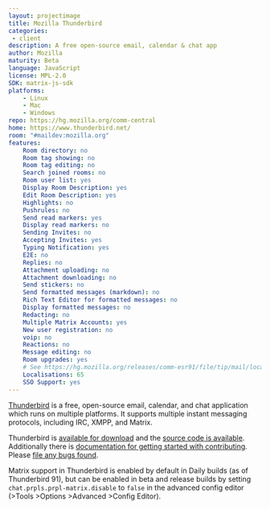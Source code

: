 ```yaml
---
layout: projectimage
title: Mozilla Thunderbird
categories: 
 - client
description: A free open-source email, calendar & chat app
author: Mozilla
maturity: Beta
language: JavaScript
license: MPL-2.0
SDK: matrix-js-sdk
platforms:
    - Linux
    - Mac
    - Windows
repo: https://hg.mozilla.org/comm-central
home: https://www.thunderbird.net/
room: "#maildev:mozilla.org"
features:
    Room directory: no
    Room tag showing: no
    Room tag editing: no
    Search joined rooms: no
    Room user list: yes
    Display Room Description: yes
    Edit Room Description: yes
    Highlights: no
    Pushrules: no
    Send read markers: yes
    Display read markers: no
    Sending Invites: no
    Accepting Invites: yes
    Typing Notification: yes
    E2E: no
    Replies: no
    Attachment uploading: no
    Attachment downloading: no
    Send stickers: no
    Send formatted messages (markdown): no
    Rich Text Editor for formatted messages: no
    Display formatted messages: no
    Redacting: no
    Multiple Matrix Accounts: yes
    New user registration: no
    voip: no
    Reactions: no
    Message editing: no
    Room upgrades: yes
    # See https://hg.mozilla.org/releases/comm-esr91/file/tip/mail/locales/l10n-changesets.json
    Localisations: 65
    SSO Support: yes
---
```


[Thunderbird](https://www.thunderbird.net/) is a free, open-source email, calendar, and chat application which runs on multiple platforms. It supports multiple instant messaging protocols, including IRC, XMPP, and Matrix.

Thunderbird is [available for download](https://www.thunderbird.net/) and the [source code is available](https://hg.mozilla.org/comm-central). Additionally there is [documentation for getting started with contributing](https://developer.thunderbird.net/). Please [file any bugs found](https://bugzilla.mozilla.org/enter_bug.cgi?product=Chat+Core&component=Matrix).

Matrix support in Thunderbird is enabled by default in Daily builds (as of Thunderbird 91), but can be enabled in beta and release builds by setting `chat.prpls.prpl-matrix.disable` to `false` in the advanced config editor (>Tools >Options >Advanced >Config Editor).
